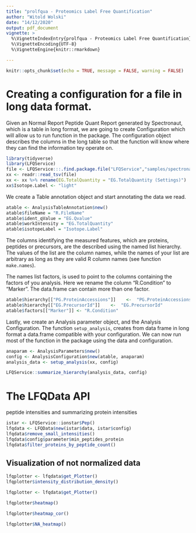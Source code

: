 ```yaml
---
title: "prolfqua - Proteomics Label Free Quantification"
author: "Witold Wolski"
date: "14/12/2020"
output: pdf_document
vignette: >
  %\VignetteIndexEntry{prolfqua - Proteomics Label Free Quantification} 
  %\VignetteEncoding{UTF-8}
  %\VignetteEngine{knitr::rmarkdown}

---
```


```r
knitr::opts_chunk$set(echo = TRUE, message = FALSE, warning = FALSE)
```

# Creating a configuration for a file in long data format.

Given an Normal Report Peptide Quant Report generated by Spectronaut, which is a table in long format, we are going to create Configuration which will allow us to run function in the package.
The configuration object describes the columns in the long table so that the function will know where they can find the information tey operate on.

```r
library(tidyverse)
library(LFQService)
file <- LFQService:::.find.package.file("LFQService","samples/spectronaut_PEPTIDE.xls")
xx <- readr::read_tsv(file)
xx <- xx %>% rename(EG.TotalQuantity = "EG.TotalQuantity (Settings)")
xx$Isotope.Label <- "light"
```

We create a Table annotation object and start annotating the data we read.

```r
atable <- AnalysisTableAnnotation$new()
atable$fileName = "R.FileName"
atable$ident_qValue = "EG.Qvalue"
atable$workIntensity = "EG.TotalQuantity"
atable$isotopeLabel = "Isotope.Label"

```

The columns identifying the measured features, which are proteins, peptides or precursors, are the described using the named list hierarchy. The values of the list are the column names, while the names of your list are arbitrary as long as they are valid R column names (see function `make.names`). 

The names list factors, is used to point to the columns containing the factors of you analysis.
Here we rename the column "R.Condition" to "Marker". The data.frame can contain more than one factor. 
```r
atable$hierarchy[["PG.ProteinAccessions"]]    <-  "PG.ProteinAccessions"
atable$hierarchy[["EG.PrecursorId"]]    <-  "EG.PrecursorId"
atable$factors[["Marker"]] <- "R.Condition"
```


Lastly, we create an Analysis parameter object, and the Analysis Configuration. The function `setup_analysis`, creates from data frame in long format a data.frame compatible with your configuration. We can now run most of the function in the package using the data and configuration.

```r
anaparam <- AnalysisParameters$new()
config <- AnalysisConfiguration$new(atable, anaparam)
analysis_data <- setup_analysis(xx, config)

LFQService::summarize_hierarchy(analysis_data, config)

```


# The LFQData API

peptide intensities and summarizing protein intensities

```r

istar <- LFQService::ionstar$Pep()
lfqdata <- LFQData$new(istar$data, istar$config)
lfqdata$remove_small_intensities()
lfqdata$config$parameter$min_peptides_protein
lfqdata$filter_proteins_by_peptide_count()

```

## Visualization of not normalized data

```r
lfqplotter <- lfqdata$get_Plotter()
lfqplotter$intensity_distribution_density()
```

```r
lfqplotter <- lfqdata$get_Plotter()
```

```r
lfqplotter$heatmap()
```

```r
lfqplotter$heatmap_cor()
```

```r
lfqplotter$NA_heatmap()
```
